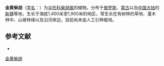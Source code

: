 {{NoteTA|G1=LS}}
{{Speciesbox
| name = 金黄柴胡
| status = 
| status_system = 
| image =
| genus = Bupleurum
| species = aureum
| authority = Fisch.
}}

'''金黄柴胡'''（[[学名|学名]]：{{lang|la|''Bupleurum aureum''}}）为[[伞形科|伞形科]][[柴胡属|柴胡属]]的植物。分布于[[俄罗斯|俄罗斯]]、[[蒙古|蒙古]]以及[[中国大陆|中国大陆]]的[[新疆|新疆]]等地，生长于海拔1,400米至1,900米的地区，常生长在有树林的草地、灌木林中、山坡林缘以及沿河岸边，目前尚未由人工引种栽培。

== 参考文献 ==
<div class="references-small">
* {{cite web| url =http://www.bioinfo.cn/db05/KmzwSpecies.php?action=view&id=22665| title =金黄柴胡| work =《中国高等植物数据库全库》| publisher =中国科学院微生物研究所| author =昆明植物研究所| accessdate =2009-02-25| deadurl =yes| archiveurl =https://web.archive.org/web/20160305010901/http://www.bioinfo.cn/db05/KmzwSpecies.php?action=view&id=22665| archivedate =2016-03-05}}
</div>
{{Taxonbar|from=Q12844704}}

[[Category:柴胡属|金黄柴胡]]


{{Apiales-stub}}